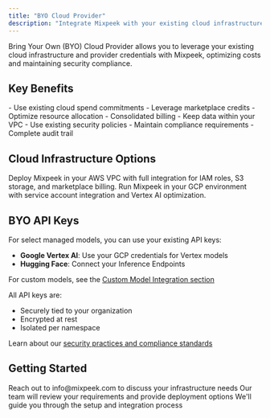 ```yaml
---
title: "BYO Cloud Provider"
description: "Integrate Mixpeek with your existing cloud infrastructure and provider credentials"
---
```


<Note>
  Bring Your Own (BYO) Cloud Provider allows you to leverage your existing cloud infrastructure and provider credentials with Mixpeek, optimizing costs and maintaining security compliance.
</Note>

## Key Benefits

<CardGroup cols={2}>
  <Card title="Cost Optimization" icon="money-bill-trend-up">
    - Use existing cloud spend commitments
    - Leverage marketplace credits
    - Optimize resource allocation
    - Consolidated billing
  </Card>
  
  <Card title="Security & Compliance" icon="shield-check">
    - Keep data within your VPC
    - Use existing security policies
    - Maintain compliance requirements
    - Complete audit trail
  </Card>
</CardGroup>

## Cloud Infrastructure Options

<AccordionGroup>
  <Accordion title="Amazon Web Services (AWS)">
    Deploy Mixpeek in your AWS VPC with full integration for IAM roles, S3 storage, and marketplace billing.
  </Accordion>

  <Accordion title="Google Cloud Platform (GCP)">
    Run Mixpeek in your GCP environment with service account integration and Vertex AI optimization.
  </Accordion>
</AccordionGroup>

## BYO API Keys

For select managed models, you can use your existing API keys:

- **Google Vertex AI**: Use your GCP credentials for Vertex models
- **Hugging Face**: Connect your Inference Endpoints


<Note>For custom models, see the <a href="/overview/models/available-models#3-custom-model-integration">Custom Model Integration section</a></Note>

All API keys are:
- Securely tied to your organization
- Encrypted at rest
- Isolated per namespace

Learn about our <a href="https://mixpeek.com/security">security practices and compliance standards</a>


## Getting Started

<Steps>
  <Step title="Contact Us">
    Reach out to info@mixpeek.com to discuss your infrastructure needs
  </Step>
  <Step title="Architecture Review">
    Our team will review your requirements and provide deployment options
  </Step>
  <Step title="Implementation">
    We'll guide you through the setup and integration process
  </Step>
</Steps>